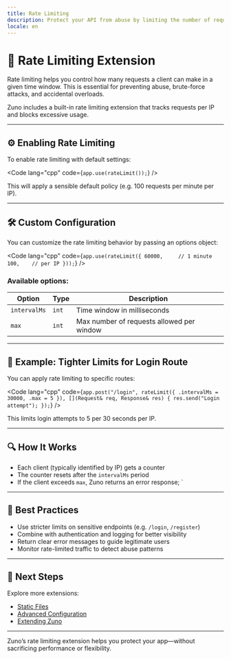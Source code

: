 ```yaml
---
title: Rate Limiting
description: Protect your API from abuse by limiting the number of requests per client.
locale: en
---
```


# 🚦 Rate Limiting Extension

Rate limiting helps you control how many requests a client can make in a given time window. This is essential for preventing abuse, brute-force attacks, and accidental overloads.

Zuno includes a built-in rate limiting extension that tracks requests per IP and blocks excessive usage.

---

## ⚙️ Enabling Rate Limiting

To enable rate limiting with default settings:

<Code
  lang="cpp"
  code={`app.use(rateLimit());`}
/>

This will apply a sensible default policy (e.g. 100 requests per minute per IP).

---

## 🛠️ Custom Configuration

You can customize the rate limiting behavior by passing an options object:

<Code
  lang="cpp"
  code={`app.use(rateLimit({
  60000,     // 1 minute
  100,    // per IP
}));`}
/>

### Available options:

| Option        | Type     | Description                                      |
|---------------|----------|--------------------------------------------------|
| `intervalMs`    | `int`    | Time window in milliseconds                      |
| `max` | `int`    | Max number of requests allowed per window        |

---

## 🧪 Example: Tighter Limits for Login Route

You can apply rate limiting to specific routes:

<Code
  lang="cpp"
  code={`app.post("/login", rateLimit({
  .intervalMs = 30000,
  .max = 5
}), [](Request& req, Response& res) {
  res.send("Login attempt");
});`}
/>

This limits login attempts to 5 per 30 seconds per IP.

---

## 🔍 How It Works

- Each client (typically identified by IP) gets a counter
- The counter resets after the `intervalMs` period
- If the client exceeds `max`, Zuno returns an error response;
`
---

## 🧭 Best Practices

- Use stricter limits on sensitive endpoints (e.g. `/login`, `/register`)
- Combine with authentication and logging for better visibility
- Return clear error messages to guide legitimate users
- Monitor rate-limited traffic to detect abuse patterns

---

## 🧭 Next Steps

Explore more extensions:

- [Static Files](/en/extensions/static-files)
- [Advanced Configuration](/en/reference/advanced-config)
- [Extending Zuno](/en/reference/extending-zuno)

---

Zuno’s rate limiting extension helps you protect your app—without sacrificing performance or flexibility.
